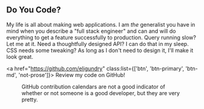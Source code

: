 
<h2 class="mb-4">Do You Code?</h2>

My life is all about making web applications. I am _the_ generalist you have in mind when you describe a
"full stack engineer" and can and will do everything to get a feature successfully to production. Query running slow?
Let me at it. Need a thoughtfully designed API? I can do that in my sleep. CSS needs some tweaking? As long as I don't
need to design it, I'll make it look great.

<a href="https://github.com/eligundry" class:list={['btn', 'btn-primary', 'btn-md', 'not-prose']}>
  <FaGithub class="inline mr-2 h-6 w-6" />
  Review my code on GitHub!
</a>

<figure class="mt-3">
  <GithubCalendar className="my-0" />
  <figcaption class="[&>*]:m-0 mt-0">
    GitHub contribution calendars are not a good indicator of whether or not someone is a good developer, but they are very
    pretty.
  </figcaption>
</figure>
